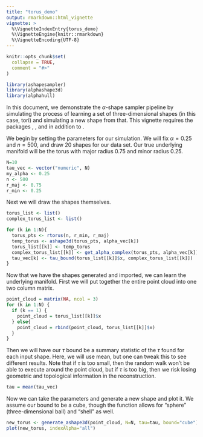 ```yaml
---
title: "torus_demo"
output: rmarkdown::html_vignette
vignette: >
  %\VignetteIndexEntry{torus_demo}
  %\VignetteEngine{knitr::rmarkdown}
  %\VignetteEncoding{UTF-8}
---
```


```r
knitr::opts_chunk$set(
  collapse = TRUE,
  comment = "#>"
)
```

```r
library(ashapesampler)
library(alphashape3d)
library(alphahull)
```

In this document, we demonstrate the $\alpha$-shape sampler pipeline by simulating
the process of learning a set of three-dimensional shapes (in this case, tori) and
simulating a new shape from that. This vignette requires the packages \emph{alphashape3d}, \emph{alphahull}, and \emph{rgl} in addition to \emph{ashapesampler}.

We begin by setting the parameters for our simulation. We will fix $\alpha=0.25$ 
and $n=500$, and draw 20 shapes for our data set. Our true underlying manifold
will be the torus with major radius 0.75 and minor radius 0.25.

```r
N=10
tau_vec <- vector("numeric", N)
my_alpha <- 0.25
n <- 500
r_maj <- 0.75
r_min <- 0.25
```

Next we will draw the shapes themselves.

```r
torus_list <- list()
complex_torus_list <- list()

for (k in 1:N){
  torus_pts <- rtorus(n, r_min, r_maj)
  temp_torus <- ashape3d(torus_pts, alpha_vec[k])
  torus_list[[k]] <- temp_torus
  complex_torus_list[[k]] <- get_alpha_complex(torus_pts, alpha_vec[k])
  tau_vec[k] <- tau_bound(torus_list[[k]]$x, complex_torus_list[[k]])
}
```

Now that we have the shapes generated and imported, we can learn the underlying
manifold. First we will put together the entire point cloud into one two column 
matrix.

```r
point_cloud = matrix(NA, ncol = 3)
for (k in 1:N) {
  if (k == 1) {
    point_cloud = torus_list[[k]]$x
  } else{
    point_cloud = rbind(point_cloud, torus_list[[k]]$x)
  }
}
```

Then we will have our $\tau$ bound be a summary statistic of the $\tau$ found for 
each input shape. Here, we will use mean, but one can tweak this to see different
results. Note that if $\tau$ is too small, then the random walk won't be able to 
execute around the point cloud, but if $\tau$ is too big, then we risk losing 
geometric and topological information in the reconstruction.

```r
tau = mean(tau_vec)
```

Now we can take the parameters and generate a new shape and plot it. We assume
our bound to be a cube, though the function allows for "sphere" (three-dimensional ball) and "shell" as well.

```r
new_torus <- generate_ashape3d(point_cloud, N=N, tau=tau, bound="cube")
plot(new_torus, indexAlpha="all")
```